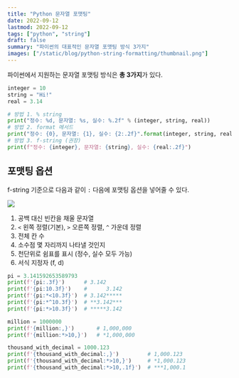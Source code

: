 ```yaml
---
title: "Python 문자열 포맷팅"
date: 2022-09-12
lastmod: 2022-09-12
tags: ["python", "string"]
draft: false
summary: "파이썬의 대표적인 문자열 포맷팅 방식 3가지"
images: ["/static/blog/python-string-formatting/thumbnail.png"]
---
```


파이썬에서 지원하는 문자열 포맷팅 방식은 **총 3가지**가 있다.

```python
integer = 10
string = "Hi!"
real = 3.14

# 방법 1. % string
print("정수: %d, 문자열: %s, 실수: %.2f" % (integer, string, real))
# 방법 2. format 메서드
print("정수: {0}, 문자열: {1}, 실수: {2:.2f}".format(integer, string, real))
# 방법 3. f-string (권장)
print(f"정수: {integer}, 문자열: {string}, 실수: {real:.2f}")
```

## 포맷팅 옵션

f-string 기준으로 다음과 같이 `:` 다음에 포맷팅 옵션을 넣어줄 수 있다.

![](/static/blog/python-string-formatting/formatting-option.png)

1. 공백 대신 빈칸을 채울 문자열
2. `<` 왼쪽 정렬(기본), `>` 오른쪽 정렬, `^` 가운데 정렬
3. 전체 칸 수
4. 소수점 몇 자리까지 나타낼 것인지
5. 천단위로 쉼표를 표시 (정수, 실수 모두 가능)
6. 서식 지정자 (f, d)

```python
pi = 3.141592653589793
print(f'{pi:.3f}')      # 3.142
print(f'{pi:10.3f}')    #      3.142
print(f'{pi:*<10.3f}')  # 3.142*****
print(f'{pi:*^10.3f}')  # **3.142***
print(f'{pi:*>10.3f}')  # *****3.142

million = 1000000
print(f'{million:,}')       # 1,000,000
print(f'{million:*>10,}')   # *1,000,000

thousand_with_decimal = 1000.123
print(f'{thousand_with_decimal:,}')         # 1,000.123
print(f'{thousand_with_decimal:*>10,}')     # *1,000.123
print(f'{thousand_with_decimal:*>10,.1f}')  # ***1,000.1
```
